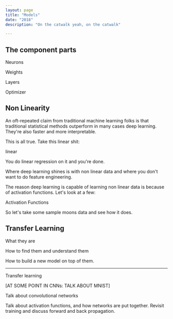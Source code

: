 ```yaml
---
layout: page
title: "Models"
date: "2018"
description: "On the catwalk yeah, on the catwalk"

---
```


## The component parts

Neurons

Weights

Layers

Optimizer

## Non Linearity

An oft-repeated claim from traditional machine learning folks is that traditional statistical methods outperform in many cases deep learning. They're also faster and more interpretable.

This is all true. Take this linear shit:

linear

You do linear regression on it and you're done.

Where deep learning shines is with non linear data and where you don't want to do feature engineering.

The reason deep learning is capable of learning non linear data is because of activation functions. Let's look at a few:

Activation Functions

So let's take some sample moons data and see how it does.

## Transfer Learning

What they are

How to find them and understand them

How to build a new model on top of them.







---

Transfer learning

[AT SOME POINT IN CNNs: TALK ABOUT MNIST]

Talk about convolutional networks

Talk about activation functions, and how networks are put together. Revisit training and discuss forward and back propagation.
